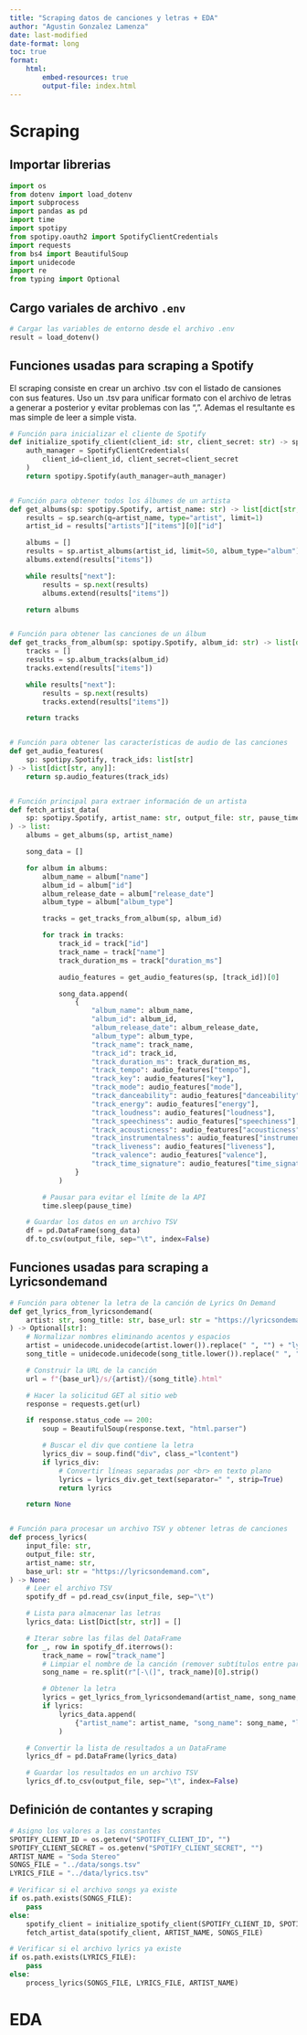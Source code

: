 ```yaml
---
title: "Scraping datos de canciones y letras + EDA"
author: "Agustin Gonzalez Lamenza"
date: last-modified
date-format: long
toc: true
format:
    html:
        embed-resources: true
        output-file: index.html
---
```


# Scraping

## Importar librerias

```python
import os
from dotenv import load_dotenv
import subprocess
import pandas as pd
import time
import spotipy
from spotipy.oauth2 import SpotifyClientCredentials
import requests
from bs4 import BeautifulSoup
import unidecode
import re
from typing import Optional
```

## Cargo variales de archivo `.env`

```python
# Cargar las variables de entorno desde el archivo .env
result = load_dotenv()
```

## Funciones usadas para scraping a Spotify

El scraping consiste en crear un archivo .tsv con el listado de cansiones con sus features. Uso un .tsv para unificar formato con el archivo de letras a generar a posterior y evitar problemas con las ",". Ademas el resultante es mas simple de leer a simple vista.

```python
# Función para inicializar el cliente de Spotify
def initialize_spotify_client(client_id: str, client_secret: str) -> spotipy.Spotify:
    auth_manager = SpotifyClientCredentials(
        client_id=client_id, client_secret=client_secret
    )
    return spotipy.Spotify(auth_manager=auth_manager)


# Función para obtener todos los álbumes de un artista
def get_albums(sp: spotipy.Spotify, artist_name: str) -> list[dict[str, any]]:
    results = sp.search(q=artist_name, type="artist", limit=1)
    artist_id = results["artists"]["items"][0]["id"]

    albums = []
    results = sp.artist_albums(artist_id, limit=50, album_type="album")
    albums.extend(results["items"])

    while results["next"]:
        results = sp.next(results)
        albums.extend(results["items"])

    return albums


# Función para obtener las canciones de un álbum
def get_tracks_from_album(sp: spotipy.Spotify, album_id: str) -> list[dict[str, any]]:
    tracks = []
    results = sp.album_tracks(album_id)
    tracks.extend(results["items"])

    while results["next"]:
        results = sp.next(results)
        tracks.extend(results["items"])

    return tracks


# Función para obtener las características de audio de las canciones
def get_audio_features(
    sp: spotipy.Spotify, track_ids: list[str]
) -> list[dict[str, any]]:
    return sp.audio_features(track_ids)


# Función principal para extraer información de un artista
def fetch_artist_data(
    sp: spotipy.Spotify, artist_name: str, output_file: str, pause_time: float = 1.0
) -> list:
    albums = get_albums(sp, artist_name)

    song_data = []

    for album in albums:
        album_name = album["name"]
        album_id = album["id"]
        album_release_date = album["release_date"]
        album_type = album["album_type"]

        tracks = get_tracks_from_album(sp, album_id)

        for track in tracks:
            track_id = track["id"]
            track_name = track["name"]
            track_duration_ms = track["duration_ms"]

            audio_features = get_audio_features(sp, [track_id])[0]

            song_data.append(
                {
                    "album_name": album_name,
                    "album_id": album_id,
                    "album_release_date": album_release_date,
                    "album_type": album_type,
                    "track_name": track_name,
                    "track_id": track_id,
                    "track_duration_ms": track_duration_ms,
                    "track_tempo": audio_features["tempo"],
                    "track_key": audio_features["key"],
                    "track_mode": audio_features["mode"],
                    "track_danceability": audio_features["danceability"],
                    "track_energy": audio_features["energy"],
                    "track_loudness": audio_features["loudness"],
                    "track_speechiness": audio_features["speechiness"],
                    "track_acousticness": audio_features["acousticness"],
                    "track_instrumentalness": audio_features["instrumentalness"],
                    "track_liveness": audio_features["liveness"],
                    "track_valence": audio_features["valence"],
                    "track_time_signature": audio_features["time_signature"],
                }
            )

        # Pausar para evitar el límite de la API
        time.sleep(pause_time)

    # Guardar los datos en un archivo TSV
    df = pd.DataFrame(song_data)
    df.to_csv(output_file, sep="\t", index=False)
```

## Funciones usadas para scraping a Lyricsondemand

```python
# Función para obtener la letra de la canción de Lyrics On Demand
def get_lyrics_from_lyricsondemand(
    artist: str, song_title: str, base_url: str = "https://lyricsondemand.com"
) -> Optional[str]:
    # Normalizar nombres eliminando acentos y espacios
    artist = unidecode.unidecode(artist.lower()).replace(" ", "") + "lyrics"
    song_title = unidecode.unidecode(song_title.lower()).replace(" ", "") + "lyrics"

    # Construir la URL de la canción
    url = f"{base_url}/s/{artist}/{song_title}.html"

    # Hacer la solicitud GET al sitio web
    response = requests.get(url)

    if response.status_code == 200:
        soup = BeautifulSoup(response.text, "html.parser")

        # Buscar el div que contiene la letra
        lyrics_div = soup.find("div", class_="lcontent")
        if lyrics_div:
            # Convertir líneas separadas por <br> en texto plano
            lyrics = lyrics_div.get_text(separator=" ", strip=True)
            return lyrics

    return None


# Función para procesar un archivo TSV y obtener letras de canciones
def process_lyrics(
    input_file: str,
    output_file: str,
    artist_name: str,
    base_url: str = "https://lyricsondemand.com",
) -> None:
    # Leer el archivo TSV
    spotify_df = pd.read_csv(input_file, sep="\t")

    # Lista para almacenar las letras
    lyrics_data: List[Dict[str, str]] = []

    # Iterar sobre las filas del DataFrame
    for _, row in spotify_df.iterrows():
        track_name = row["track_name"]
        # Limpiar el nombre de la canción (remover subtítulos entre paréntesis o guiones)
        song_name = re.split(r"[-\(]", track_name)[0].strip()

        # Obtener la letra
        lyrics = get_lyrics_from_lyricsondemand(artist_name, song_name, base_url)
        if lyrics:
            lyrics_data.append(
                {"artist_name": artist_name, "song_name": song_name, "lyrics": lyrics}
            )

    # Convertir la lista de resultados a un DataFrame
    lyrics_df = pd.DataFrame(lyrics_data)

    # Guardar los resultados en un archivo TSV
    lyrics_df.to_csv(output_file, sep="\t", index=False)
```

## Definición de contantes y scraping

```python
# Asigno los valores a las constantes
SPOTIFY_CLIENT_ID = os.getenv("SPOTIFY_CLIENT_ID", "")
SPOTIFY_CLIENT_SECRET = os.getenv("SPOTIFY_CLIENT_SECRET", "")
ARTIST_NAME = "Soda Stereo"
SONGS_FILE = "../data/songs.tsv"
LYRICS_FILE = "../data/lyrics.tsv"

# Verificar si el archivo songs ya existe
if os.path.exists(SONGS_FILE):
    pass
else:
    spotify_client = initialize_spotify_client(SPOTIFY_CLIENT_ID, SPOTIFY_CLIENT_SECRET)
    fetch_artist_data(spotify_client, ARTIST_NAME, SONGS_FILE)

# Verificar si el archivo lyrics ya existe
if os.path.exists(LYRICS_FILE):
    pass
else:
    process_lyrics(SONGS_FILE, LYRICS_FILE, ARTIST_NAME)
```


# EDA
